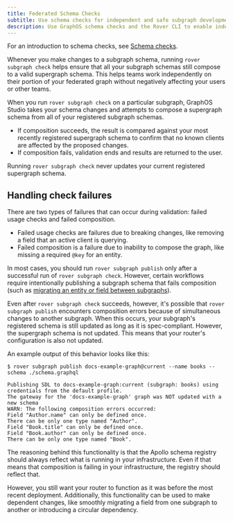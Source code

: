 ```yaml
---
title: Federated Schema Checks
subtitle: Use schema checks for independent and safe subgraph development
description: Use GraphOS schema checks and the Rover CLI to enable independent and safe subgraph development in federated GraphQL architectures.
---
```


<Tip>

For an introduction to schema checks, see [Schema checks](/graphos/delivery/schema-checks/).

</Tip>

Whenever you make changes to a subgraph schema, running `rover subgraph check` helps ensure that all your subgraph schemas still compose to a valid supergraph schema. This helps teams work independently on their portion of your federated graph without negatively affecting your users or other teams.

When you run `rover subgraph check` on a particular subgraph, GraphOS Studio takes your schema changes and attempts to compose a supergraph schema from all of your registered subgraph schemas.

- If composition succeeds, the result is compared against your most recently registered supergraph schema to confirm that no known clients are affected by the proposed changes.
- If composition fails, validation ends and results are returned to the user.

<Note>

Running `rover subgraph check` never updates your current registered supergraph schema.

</Note>

## Handling check failures

There are two types of failures that can occur during validation: failed usage checks and failed composition.

- Failed usage checks are failures due to breaking changes, like removing a field that an active client is querying.
- Failed composition is a failure due to inability to compose the graph, like missing a required `@key` for an entity.

In most cases, you should run `rover subgraph publish` only after a successful run of `rover subgraph check`. However, certain workflows require intentionally publishing a subgraph schema that fails composition (such as [migrating an entity or field between subgraphs](../entities-advanced/#migrating-entities-and-fields)).

Even after `rover subgraph check` succeeds, however, it's possible that `rover subgraph publish` encounters composition errors because of simultaneous changes to another subgraph. When this occurs, your subgraph's registered schema is still updated as long as it is spec-compliant. However, the supergraph schema is not updated. This means that your router's configuration is also not updated.

An example output of this behavior looks like this:

```
$ rover subgraph publish docs-example-graph@current --name books --schema ./schema.graphql

Publishing SDL to docs-example-graph:current (subgraph: books) using credentials from the default profile.
The gateway for the 'docs-example-graph' graph was NOT updated with a new schema
WARN: The following composition errors occurred:
Field "Author.name" can only be defined once.
There can be only one type named "Author".
Field "Book.title" can only be defined once.
Field "Book.author" can only be defined once.
There can be only one type named "Book".
```

The reasoning behind this functionality is that the Apollo schema registry should always reflect what is running in your infrastructure. Even if that means that composition is failing in your infrastructure, the registry should reflect that.

However, you still want your router to function as it was before the most recent deployment. Additionally, this functionality can be used to make dependent changes, like smoothly migrating a field from one subgraph to another or introducing a circular dependency.
